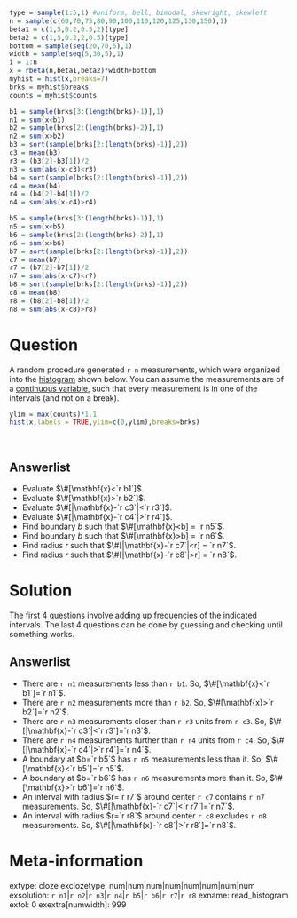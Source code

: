 ```r
type = sample(1:5,1) #uniform, bell, bimodal, skewright, skewleft
n = sample(c(60,70,75,80,90,100,110,120,125,130,150),1)
beta1 = c(1,5,0.2,0.5,2)[type]
beta2 = c(1,5,0.2,2,0.5)[type]
bottom = sample(seq(20,70,5),1)
width = sample(seq(5,30,5),1)
i = 1:n
x = rbeta(n,beta1,beta2)*width+bottom
myhist = hist(x,breaks=7)
brks = myhist$breaks
counts = myhist$counts

b1 = sample(brks[3:(length(brks)-1)],1)
n1 = sum(x<b1)
b2 = sample(brks[2:(length(brks)-2)],1)
n2 = sum(x>b2)
b3 = sort(sample(brks[2:(length(brks)-1)],2))
c3 = mean(b3)
r3 = (b3[2]-b3[1])/2
n3 = sum(abs(x-c3)<r3)
b4 = sort(sample(brks[2:(length(brks)-1)],2))
c4 = mean(b4)
r4 = (b4[2]-b4[1])/2
n4 = sum(abs(x-c4)>r4)

b5 = sample(brks[3:(length(brks)-1)],1)
n5 = sum(x<b5)
b6 = sample(brks[2:(length(brks)-2)],1)
n6 = sum(x>b6)
b7 = sort(sample(brks[2:(length(brks)-1)],2))
c7 = mean(b7)
r7 = (b7[2]-b7[1])/2
n7 = sum(abs(x-c7)<r7)
b8 = sort(sample(brks[2:(length(brks)-1)],2))
c8 = mean(b8)
r8 = (b8[2]-b8[1])/2
n8 = sum(abs(x-c8)>r8)

```


Question
========

A random procedure generated `r n` measurements, which were organized into the [histogram](https://en.wikipedia.org/wiki/Histogram){target="blank"} shown below. You can assume the measurements are of a [continuous variable](https://en.wikipedia.org/wiki/Continuous_or_discrete_variable){target="blank"}, such that every measurement is in one of the intervals (and not on a break).

```r
ylim = max(counts)*1.1
hist(x,labels = TRUE,ylim=c(0,ylim),breaks=brks)
```
\


Answerlist
--------
* Evaluate $\#[\mathbf{x}<`r b1`]$.
* Evaluate $\#[\mathbf{x}>`r b2`]$.
* Evaluate $\#[|\mathbf{x}-`r c3`|<`r r3`]$.
* Evaluate $\#[|\mathbf{x}-`r c4`|>`r r4`]$.
* Find boundary $b$ such that $\#[\mathbf{x}<b] = `r n5`$.
* Find boundary $b$ such that $\#[\mathbf{x}>b] = `r n6`$.
* Find radius $r$ such that $\#[|\mathbf{x}-`r c7`|<r] = `r n7`$.
* Find radius $r$ such that $\#[|\mathbf{x}-`r c8`|>r] = `r n8`$.


Solution
========

The first 4 questions involve adding up frequencies of the indicated intervals. The last 4 questions can be done by guessing and checking until something works.

Answerlist
--------
* There are `r n1` measurements less than `r b1`. So, $\#[\mathbf{x}<`r b1`]=`r n1`$.
* There are `r n2` measurements more than `r b2`. So, $\#[\mathbf{x}>`r b2`]=`r n2`$.
* There are `r n3` measurements closer than `r r3` units from `r c3`. So, $\#[|\mathbf{x}-`r c3`|<`r r3`]=`r n3`$.
* There are `r n4` measurements further than `r r4` units from `r c4`. So, $\#[|\mathbf{x}-`r c4`|>`r r4`]=`r n4`$.
* A boundary at $b=`r b5`$ has `r n5` measurements less than it. So, $\#[\mathbf{x}<`r b5`]=`r n5`$.
* A boundary at $b=`r b6`$ has `r n6` measurements more than it. So, $\#[\mathbf{x}>`r b6`]=`r n6`$.
* An interval with radius $r=`r r7`$ around center `r c7` contains `r n7` measurements. So, $\#[|\mathbf{x}-`r c7`|<`r r7`]=`r n7`$.
* An interval with radius $r=`r r8`$ around center `r c8` excludes `r n8` measurements.  So, $\#[|\mathbf{x}-`r c8`|>`r r8`]=`r n8`$.


Meta-information
================
extype: cloze
exclozetype: num|num|num|num|num|num|num|num
exsolution: `r n1`|`r n2`|`r n3`|`r n4`|`r b5`|`r b6`|`r r7`|`r r8`
exname: read_histogram
extol: 0
exextra[numwidth]: 999
